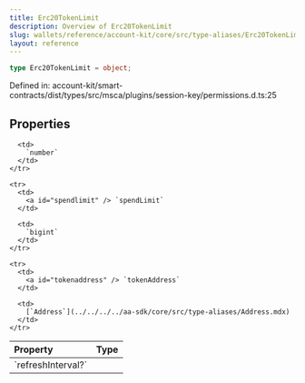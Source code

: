 ```yaml
---
title: Erc20TokenLimit
description: Overview of Erc20TokenLimit
slug: wallets/reference/account-kit/core/src/type-aliases/Erc20TokenLimit
layout: reference
---
```


```ts
type Erc20TokenLimit = object;
```

Defined in: account-kit/smart-contracts/dist/types/src/msca/plugins/session-key/permissions.d.ts:25

## Properties

<table>
  <thead>
    <tr>
      <th align="left">Property</th>
      <th align="left">Type</th>
    </tr>
  </thead>

  <tbody>
    <tr>
      <td>
        <a id="refreshinterval" /> `refreshInterval?`
      </td>

      <td>
        `number`
      </td>
    </tr>

    <tr>
      <td>
        <a id="spendlimit" /> `spendLimit`
      </td>

      <td>
        `bigint`
      </td>
    </tr>

    <tr>
      <td>
        <a id="tokenaddress" /> `tokenAddress`
      </td>

      <td>
        [`Address`](../../../../aa-sdk/core/src/type-aliases/Address.mdx)
      </td>
    </tr>

  </tbody>
</table>
